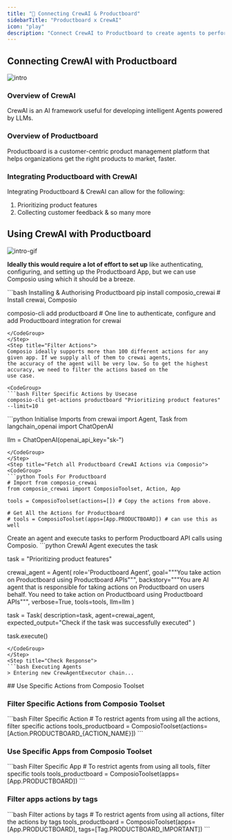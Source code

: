 ```yaml
---
title: "🚀 Connecting CrewAI & Productboard"
sidebarTitle: "Productboard x CrewAI"
icon: "play"
description: "Connect CrewAI to Productboard to create agents to perform tasks using natural language"
---
```


## Connecting CrewAI with Productboard
![intro](/media/intro.jpg)

### Overview of CrewAI

CrewAI is an AI framework useful for developing intelligent Agents powered by LLMs.

### Overview of Productboard

Productboard is a customer-centric product management platform that helps organizations get the right products to market, faster.

### Integrating Productboard with CrewAI

Integrating Productboard & CrewAI can allow for the following:

1. Prioritizing product features
2. Collecting customer feedback
& so many more

## Using CrewAI with Productboard
![intro-gif](/media/intro.gif)
<Steps>
<Step title="Setting Up the Environment">

**Ideally this would require a lot of effort to set up** like authenticating, configuring, and setting up the Productboard App, but we can use Composio using which it should be a breeze.

<CodeGroup>
```bash Installing & Authorising Productboard
pip install composio_crewai # Install crewai, Composio 

composio-cli add productboard # One line to authenticate, configure and add Productboard integration for crewai
```
</CodeGroup>
</Step>
<Step title="Filter Actions">
Composio ideally supports more than 100 different actions for any given app. If we supply all of them to crewai agents, 
the accuracy of the agent will be very low. So to get the highest accuracy, we need to filter the actions based on the 
use case.

<CodeGroup>
```bash Filter Specific Actions by Usecase
composio-cli get-actions productboard "Prioritizing product features" --limit=10
```
</CodeGroup>

</Step>
<Step title="Import Base Packages">

<CodeGroup>
```python Initialise Imports
from crewai import Agent, Task
from langchain_openai import ChatOpenAI

llm = ChatOpenAI(openai_api_key="sk-<OPENAI KEY>")
```
</CodeGroup>
</Step>
<Step title="Fetch all Productboard CrewAI Actions via Composio">
<CodeGroup>
```python Tools For Productboard
# Import from composio_crewai
from composio_crewai import ComposioToolset, Action, App

tools = ComposioToolset(actions=[]) # Copy the actions from above. 

# Get All the Actions for Productboard
# tools = ComposioToolset(apps=[App.PRODUCTBOARD]) # can use this as well
```
</CodeGroup>
</Step>
<Step title="Execute the Agent">
Create an agent and execute tasks to perform Productboard API calls using Composio. 
<CodeGroup>
```python CrewAI Agent executes the task

task = "Prioritizing product features"

crewai_agent = Agent(
    role='Productboard Agent',
    goal="""You take action on Productboard using Productboard APIs""",
    backstory="""You are AI agent that is responsible for taking actions on Productboard on users behalf. You need to take action on Productboard using Productboard APIs""",
    verbose=True,
    tools=tools,
    llm=llm
)

task = Task(
    description=task,
    agent=crewai_agent,
    expected_output="Check if the task was successfully executed"
)

task.execute()
```
</CodeGroup>
</Step>
<Step title="Check Response">
```bash Executing Agents
> Entering new CrewAgentExecutor chain...
```
</Step>
</Steps>
## Use Specific Actions from Composio Toolset

### Filter Specific Actions from Composio Toolset

<CodeGroup>
```bash Filter Specific Action
# To restrict agents from using all the actions, filter specific actions
tools_productboard = ComposioToolset(actions=[Action.PRODUCTBOARD_{ACTION_NAME}])
```
</CodeGroup>

### Use Specific Apps from Composio Toolset
<CodeGroup>
```bash Filter Specific App
# To restrict agents from using all tools, filter specific tools
tools_productboard = ComposioToolset(apps=[App.PRODUCTBOARD])
```
</CodeGroup>

### Filter apps actions by tags 
<CodeGroup>
```bash Filter actions by tags
# To restrict agents from using all actions, filter the actions by tags
tools_productboard = ComposioToolset(apps=[App.PRODUCTBOARD], tags=[Tag.PRODUCTBOARD_IMPORTANT])
```
</CodeGroup>